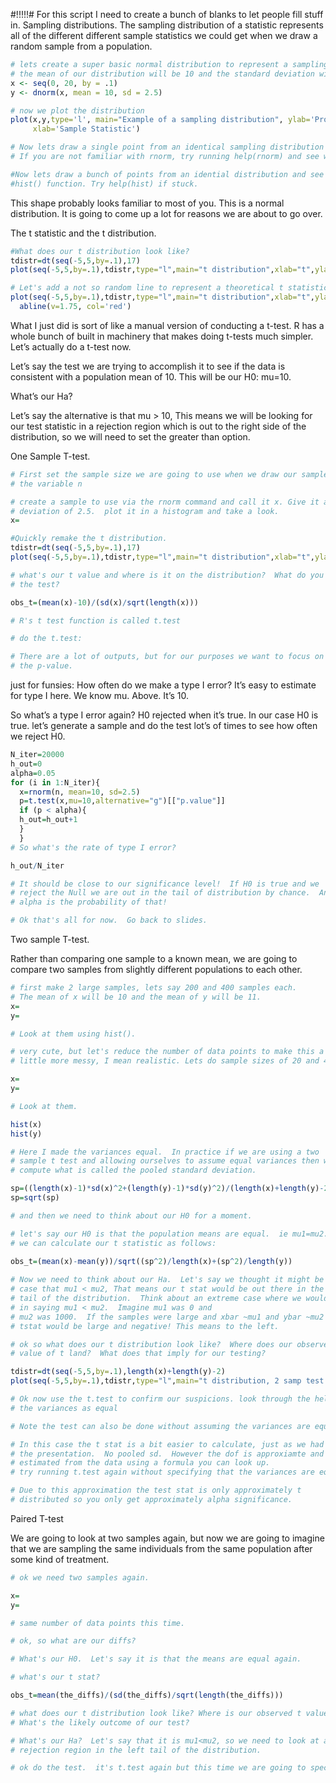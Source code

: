 #!!!!!# For this script I need to create a bunch of blanks to let people fill stuff in. 
Sampling distributions. 
The sampling distribution of a statistic represents all of the different different sample statistics we could get when we draw a random sample from a population. 
```r
# lets create a super basic normal distribution to represent a sampling distribution.
# the mean of our distribution will be 10 and the standard deviation will be 2.5. 
x <- seq(0, 20, by = .1)
y <- dnorm(x, mean = 10, sd = 2.5)

# now we plot the distribution
plot(x,y,type='l', main="Example of a sampling distribution", ylab='Probability',
     xlab='Sample Statistic')

# Now lets draw a single point from an identical sampling distribution using the rnorm function
# If you are not familiar with rnorm, try running help(rnorm) and see what comes up

#Now lets draw a bunch of points from an idential distribution and see what they look like using the 
#hist() function. Try help(hist) if stuck.

```
This shape probably looks familiar to most of you. This is a normal distribution. It is going to come up a lot for reasons we are about to go over. 


The t statistic and the t distribution. 
```r
#What does our t distribution look like?
tdistr=dt(seq(-5,5,by=.1),17)
plot(seq(-5,5,by=.1),tdistr,type="l",main="t distribution",xlab="t",ylab="Porobability Density")

# Let's add a not so random line to represent a theoretical t statistic. 
plot(seq(-5,5,by=.1),tdistr,type="l",main="t distribution",xlab="t",ylab="Probability Density")+
  abline(v=1.75, col='red')
```
What I just did is sort of like a manual version of conducting a t-test. R has a whole bunch of built in machinery that makes doing t-tests much simpler. Let's actually do a t-test now. 

Let's say the test we are trying to accomplish it to see if the data is
consistent with a population mean of 10.  This will be our H0: mu=10.

What's our Ha?  
  
Let's say the alternative is that mu > 10, This means we will be looking
for our test statistic in a rejection region which is out to the right
side of the distribution, so we will need to set the greater than option.

One Sample T-test. 

```r
# First set the sample size we are going to use when we draw our sample. Let's do 20 replicates and call 
# the variable n

# create a sample to use via the rnorm command and call it x. Give it a mean of 10 and a standard  
# deviation of 2.5.  plot it in a histogram and take a look. 
x=

#Quickly remake the t distribution. 
tdistr=dt(seq(-5,5,by=.1),17)
plot(seq(-5,5,by=.1),tdistr,type="l",main="t distribution",xlab="t",ylab="Porobability Density")

# what's our t value and where is it on the distribution?  What do you predict for the result of
# the test?

obs_t=(mean(x)-10)/(sd(x)/sqrt(length(x)))

# R's t test function is called t.test

# do the t.test:

# There are a lot of outputs, but for our purposes we want to focus on 
# the p-value. 
```
just for funsies:  How often do we make a type I error?  It's
easy to estimate for type I here.  We know mu.  Above. It's 10.

So what's a type I error again?  H0 rejected when it's true.
In our case H0 is true.
let's generate a sample and do the test lot's of times to see how often
we reject H0.
```r
N_iter=20000
h_out=0
alpha=0.05
for (i in 1:N_iter){
  x=rnorm(n, mean=10, sd=2.5)
  p=t.test(x,mu=10,alternative="g")[["p.value"]]
  if (p < alpha){
  h_out=h_out+1
  }
  }
# So what's the rate of type I error?

h_out/N_iter

# It should be close to our significance level!  If H0 is true and we
# reject the Null we are out in the tail of distribution by chance.  And
# alpha is the probability of that!

# Ok that's all for now.  Go back to slides.
```
Two sample T-test.

Rather than comparing one sample to a known mean, we are going to compare two samples from slightly different populations to each other. 
```r

# first make 2 large samples, lets say 200 and 400 samples each. 
# The mean of x will be 10 and the mean of y will be 11. 
x=
y=

# Look at them using hist().

```
```r
# very cute, but let's reduce the number of data points to make this a
# little more messy, I mean realistic. Lets do sample sizes of 20 and 40. 

x=
y=

# Look at them.

hist(x)
hist(y)
```
```r

# Here I made the variances equal.  In practice if we are using a two
# sample t test and allowing ourselves to assume equal variances then we
# compute what is called the pooled standard deviation.  

sp=((length(x)-1)*sd(x)^2+(length(y)-1)*sd(y)^2)/(length(x)+length(y)-2)
sp=sqrt(sp)

# and then we need to think about our H0 for a moment.

# let's say our H0 is that the population means are equal.  ie mu1=mu2.  So
# we can calculate our t statistic as follows:
  
obs_t=(mean(x)-mean(y))/sqrt((sp^2)/length(x)+(sp^2)/length(y))

# Now we need to think about our Ha.  Let's say we thought it might be the
# case that mu1 < mu2, That means our t stat would be out there in the left
# tail of the distribution.  Think about an extreme case where we would feel confident
# in saying mu1 < mu2.  Imagine mu1 was 0 and
# mu2 was 1000.  If the samples were large and xbar ~mu1 and ybar ~mu2 then
# tstat would be large and negative! This means to the left.

# ok so what does our t distribution look like?  Where does our observed
# value of t land?  What does that imply for our testing?

tdistr=dt(seq(-5,5,by=.1),length(x)+length(y)-2)
plot(seq(-5,5,by=.1),tdistr,type="l",main="t distribution, 2 samp test example",xlab="",ylab="")

# Ok now use the t.test to confirm our suspicions. look through the help file and figure out how to set 
# the variances as equal

# Note the test can also be done without assuming the variances are equal

# In this case the t stat is a bit easier to calculate, just as we had in
# the presentation.  No pooled sd.  However the dof is approxiamte and is
# estimated from the data using a formula you can look up.
# try running t.test again without specifying that the variances are equal. 

# Due to this approximation the test stat is only approximately t
# distributed so you only get approximately alpha significance.

```
Paired T-test

We are going to look at two samples again, but now we are going to imagine that we are sampling the same individuals from the same population after some kind of treatment. 
```r
# ok we need two samples again.

x=
y=

# same number of data points this time.

# ok, so what are our diffs?

# What's our H0.  Let's say it is that the means are equal again.

# what's our t stat?

obs_t=mean(the_diffs)/(sd(the_diffs)/sqrt(length(the_diffs)))

# what does our t distribution look like? Where is our observed t value?
# What's the likely outcome of our test?

# What's our Ha?  Let's say that it is mu1<mu2, so we need to look at a
# rejection region in the left tail of the distribution.

# ok do the test.  it's t.test again but this time we are going to specify that they are paired. 

```
